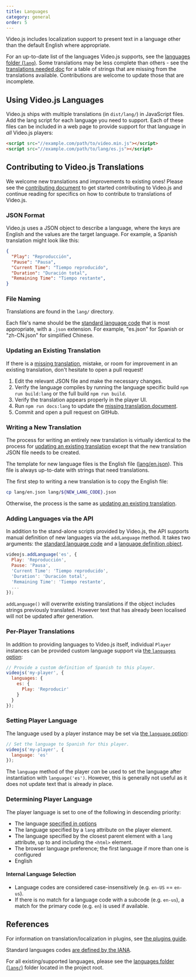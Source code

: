 ```yaml
---
title: Languages
category: general
order: 5
---
```


Video.js includes localization support to present text in a language other than the default English where appropriate.

For an up-to-date list of the languages Video.js supports, see the [languages folder (`lang`)][lang-supported].
Some translations may be less complete than others - see the [translations needed doc][translations-needed] for a table of strings that are missing from the translations available.  Contributions are welcome to update those that are incomplete.

## Using Video.js Languages

Video.js ships with multiple translations (in `dist/lang/`) in JavaScript files.
Add the lang script for each language you need to support.
Each of these files can be included in a web page to provide support for that language in _all_ Video.js players:

```html
<script src="//example.com/path/to/video.min.js"></script>
<script src="//example.com/path/to/lang/es.js"></script>
```

## Contributing to Video.js Translations

We welcome new translations and improvements to existing ones! Please see the [contributing document](https://github.com/videojs/video.js/blob/main/CONTRIBUTING.md) to get started contributing to Video.js and continue reading for specifics on how to contribute to translations of Video.js.

### JSON Format

Video.js uses a JSON object to describe a language, where the keys are English and the values are the target language. For example, a Spanish translation might look like this:

```JSON
{
  "Play": "Reproducción",
  "Pause": "Pausa",
  "Current Time": "Tiempo reproducido",
  "Duration": "Duración total",
  "Remaining Time": "Tiempo restante",
}
```

### File Naming

Translations are found in the `lang/` directory.

Each file's name should be the [standard language code][lang-codes] that is most appropriate, with a `.json` extension. For example, "es.json" for Spanish or "zh-CN.json" for simplified Chinese.

### Updating an Existing Translation

If there is a [missing translation](https://github.com/videojs/video.js/blob/main/docs/translations-needed.md), mistake, or room for improvement in an existing translation, don't hesitate to open a pull request!

1. Edit the relevant JSON file and make the necessary changes.
1. Verify the language compiles by running the language specific build `npm run build:lang` or the full build `npm run build`.
1. Verify the translation appears properly in the player UI.
1. Run `npm run docs:lang` to update the [missing translation document](https://github.com/videojs/video.js/blob/main/docs/translations-needed.md).
1. Commit and open a pull request on GitHub.

### Writing a New Translation

The process for writing an entirely new translation is virtually identical to the process for [updating an existing translation](#updating-an-existing-translation) except that the new translation JSON file needs to be created.

The template for new language files is the English file ([lang/en.json][lang-en]). This file is always up-to-date with strings that need translations.

The first step to writing a new translation is to copy the English file:

```sh
cp lang/en.json lang/${NEW_LANG_CODE}.json
```

Otherwise, the process is the same as [updating an existing translation](#updating-an-existing-translation).

### Adding Languages via the API

In addition to the stand-alone scripts provided by Video.js, the API supports manual definition of new languages via the `addLanguage` method. It takes two arguments: the [standard language code][lang-codes] and a [language definition object](#json-format).

```js
videojs.addLanguage('es', {
  Play: 'Reproducción',
  Pause: 'Pausa',
  'Current Time': 'Tiempo reproducido',
  'Duration': 'Duración total',
  'Remaining Time': 'Tiempo restante',
  ...
});
```

`addLanguage()` will overwrite existing translations if the object includes strings previously translated. However text that has already been localised will not be updated after generation.

### Per-Player Translations

In addition to providing languages to Video.js itself, individual `Player` instances can be provided custom language support via [the `languages` option](/guides/options#languages):

```js
// Provide a custom definition of Spanish to this player.
videojs('my-player', {
  languages: {
    es: {
      Play: 'Reproducir'
    }
  }
});
```

### Setting Player Language

The language used by a player instance may be set via [the `language` option](/guides/options#language):

```js
// Set the language to Spanish for this player.
videojs('my-player', {
  language: 'es'
});
```

The `language` method of the player _can_ be used to set the language after instantiation with `language('es')`. However, this is generally not useful as it does not update text that is already in place.

### Determining Player Language

The player language is set to one of the following in descending priority:

* The language [specified in options](#setting-default-player-language)
* The language specified by a `lang` attribute on the player element.
* The language specified by the closest parent element with a `lang` attribute, up to and including the `<html>` element.
* The browser language preference; the first language if more than one is configured
* English

#### Internal Language Selection

* Language codes are considered case-insensitively (e.g. `en-US` == `en-us`).
* If there is no match for a language code with a subcode (e.g. `en-us`), a match for the primary code (e.g. `en`) is used if available.

## References

For information on translation/localization in plugins, see [the plugins guide](/guides/plugins).

Standard languages codes [are defined by the IANA][lang-codes].

For all existing/supported languages, please see the [languages folder (`lang/`)][lang-supported] folder located in the project root.

[lang-en]: /lang/en.json

[lang-supported]: /lang

[lang-codes]: https://www.iana.org/assignments/language-subtag-registry/language-subtag-registry

[translations-needed]: https://github.com/videojs/video.js/blob/main/docs/translations-needed.md
